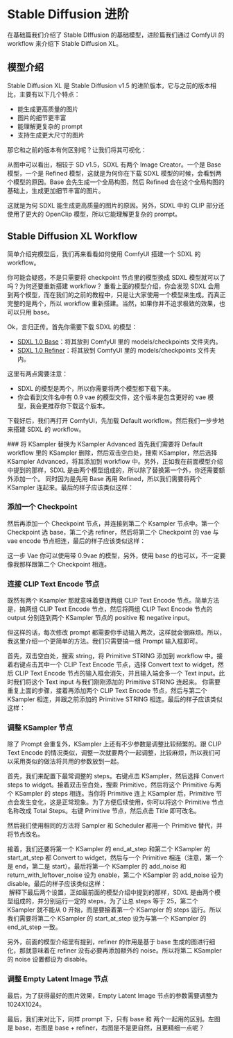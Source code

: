 
# Stable Diffusion 进阶

在基础篇我们介绍了 Stable DIffusion 的基础模型，进阶篇我们通过 ComfyUI 的 workflow 来介绍下 Stable Diffusion XL。

## 模型介绍

Stable Diffusion XL 是 Stable Diffusion v1.5 的进阶版本，它与之前的版本相比，主要有以下几个特点：
* 能生成更高质量的图片
* 图片的细节更丰富
* 能理解更复杂的 prompt
* 支持生成更大尺寸的图片

那它和之前的版本有何区别呢？让我们将其可视化：
<br/>
<PhotoProvider>
  <PhotoView src="/stable-diffusion-advanced/001.png">
      <img src="/stable-diffusion-advanced/001.png" alt="" />
  </PhotoView>
</PhotoProvider>

从图中可以看出，相较于 SD v1.5，SDXL 有两个 Image Creator。一个是 Base 模型，一个是 Refined 模型，这就是为何你在下载 SDXL 模型的时候，会看到两个模型的原因。Base 会先生成一个全局构图，然后 Refined 会在这个全局构图的基础上，生成更加细节丰富的图片。 

这就是为何 SDXL 能生成更高质量的图片的原因。另外，SDXL 中的 CLIP 部分还使用了更大的 OpenClip 模型，所以它能理解更复杂的 prompt。

## Stable Diffusion XL Workflow 

简单介绍完模型后，我们再来看看如何使用 ComfyUI 搭建一个 SDXL 的 workflow。

<Callout emoji="💡">
  你可能会疑惑，不是只需要将 checkpoint 节点里的模型换成 SDXL 模型就可以了吗？为何还要重新搭建 workflow？
  重看上面的模型介绍，你会发现 SDXL 会用到两个模型，而在我们的之前的教程中，只是让大家使用一个模型来生成。而真正完整的是两个，所以 workflow 重新搭建。当然，如果你并不追求极致的效果，也可以只用 base。
</Callout>

Ok，言归正传。首先你需要下载 SDXL 的模型：
* [SDXL 1.0 Base](https://huggingface.co/stabilityai/stable-diffusion-xl-base-1.0/tree/main)：将其放到 ComfyUI 里的 models/checkpoints 文件夹内。
* [SDXL 1.0 Refiner](https://huggingface.co/stabilityai/stable-diffusion-xl-refiner-1.0/tree/main)：将其放到 ComfyUI 里的 models/checkpoints 文件夹内。

这里有两点需要注意：
* SDXL 的模型是两个，所以你需要将两个模型都下载下来。
* 你会看到文件名中有 0.9 vae 的模型文件，这个版本是包含更好的 vae 模型，我会更推荐你下载这个版本。

下载好后，我们再打开 ComfyUI，先加载 Default workflow。然后我们一步步地来搭建 SDXL 的 workflow。

<Steps>
  ### 将 KSampler 替换为 KSampler Advanced
  首先我们需要将 Default workflow 里的 KSampler 删除，然后双击空白处，搜索 KSampler，然后选择 KSampler Advanced，将其添加到 workflow 中。另外，正如我在前面模型介绍中提到的那样，SDXL 是由两个模型组成的，所以除了替换第一个外，你还需要额外添加一个。
  同时因为是先用 Base 再用 Refined，所以我们需要将两个 KSampler 连起来。最后的样子应该类似这样：
  <br/>
  <PhotoProvider>
    <PhotoView src="/stable-diffusion-advanced/002.png">
        <img src="/stable-diffusion-advanced/002.png" alt="" />
    </PhotoView>
  </PhotoProvider>
  
  ### 添加一个 Checkpoint
  然后再添加一个 Checkpoint 节点，并连接到第二个 Ksampler 节点中。第一个 Checkpoint 选 base，第二个选 refiner，然后将第二个 Checkpoint 的 vae 与 vae encode 节点相连，最后的样子应该类似这样：
  <br/>
  <PhotoProvider>
    <PhotoView src="/stable-diffusion-advanced/003.png">
        <img src="/stable-diffusion-advanced/003.png" alt="" />
    </PhotoView>
  </PhotoProvider>

  这一步 Vae 你可以使用带 0.9vae 的模型，另外，使用 base 的也可以，不一定要像我那样跟第二个 Checkpoint 相连。
  
  ### 连接 CLIP Text Encode 节点
  既然有两个 Ksampler 那就意味着要连两组 CLIP Text Encode 节点。简单方法是，搞两组 CLIP Text Encode 节点，然后将两组 CLIP Text Encode 节点的 output 分别连到两个 KSampler 节点的 positive 和 negative input。
  
  但这样的话，每次修改 prompt 都需要你手动输入两次，这样就会很麻烦。所以，我这里介绍一个更简单的方法。我们只需要搞一组 Prompt 输入框即可。
  
  首先，双击空白处，搜索 string，将 Primitive STRING 添加到 workflow 中。接着右键点击其中一个 CLIP Text Encode 节点，选择 Convert text to widget，然后 CLIP Text Encode 节点的输入框会消失，并且输入端会多一个 Text input。此时我们将这个 Text input 与我们刚刚添加的 Primitive STRING 连起来。
  你需要重复上面的步骤，接着再添加两个 CLIP Text Encode 节点，然后与第二个 KSampler 相连，并跟之前添加的 Primitive STRING 相连。最后的样子应该类似这样：
  <br/>
  <PhotoProvider>
    <PhotoView src="/stable-diffusion-advanced/004.png">
        <img src="/stable-diffusion-advanced/004.png" alt="" />
    </PhotoView>
  </PhotoProvider>
  
  ### 调整 KSampler 节点
  除了 Prompt 会重复外，KSampler 上还有不少参数是调整比较频繁的。跟 CLIP Text Encode 的情况类似，调整一次就要两个一起调整，比较麻烦，所以我们可以采用类似的做法将共用的参数放到一起。

  首先，我们来配置下最常调整的 steps。右键点击 KSampler，然后选择 Convert steps to widget。接着双击空白处，搜索 Primitive，然后将这个 Primitive 与两个 KSampler 的 steps 相连。当你将 Primitive 连上 KSampler 后，Primitive 节点会发生变化，这是正常现象。为了方便后续使用，你可以将这个 Primitive 节点名称改成 Total Steps。右键 Primitive 节点，然后点击 Title 即可改名。
  
  然后我们使用相同的方法将 Sampler 和 Scheduler 都用一个 Primitive 替代，并将节点改名。

  接着，我们还要将第一个 KSampler 的 end_at_step 和第二个 KSampler 的 start_at_step 都 Convert to widget，然后与一个 Primitive 相连（注意，第一个是 end，第二是 start）。最后将第一个 KSampler 的 add_noise 和 return_with_leftover_noise 设为 enable，第二个 KSampler 的 add_noise 设为 disable。最后的样子应该类似这样：
  <br/>
  <PhotoProvider>
    <PhotoView src="/stable-diffusion-advanced/005.png">
        <img src="/stable-diffusion-advanced/005.png" alt="" />
    </PhotoView>
  </PhotoProvider>
  解释下最后两个设置，正如最前面的模型介绍中提到的那样，SDXL 是由两个模型组成的，并分别运行一定的 steps，为了让总 steps 等于 25，第二个 KSampler 就不能从 0 开始，而是要接着第一个 KSampler 的 steps 运行。所以我们需要将第二个 KSampler 的 start_at_step 设为与第一个 KSampler 的 end_at_step 一致。

  另外，前面的模型介绍里有提到，refiner 的作用是基于 base 生成的图进行细化，那就意味着在 refiner 没有必要再添加额外的 noise。所以将第二 KSampler 的 noise 设置都设为 disable。
  
  ### 调整 Empty Latent Image 节点
  最后，为了获得最好的图片效果，Empty Latent Image 节点的参数需要调整为 1024X1024。
</Steps>

最后，我们来对比下，同样 prompt 下，只有 base 和 两个一起用的区别。左图是 base，右图是 base + refiner，右图是不是更自然，且更精细一点呢？

<PhotoProvider>
  <PhotoView src="/stable-diffusion-advanced/006.png">
      <img src="/stable-diffusion-advanced/006.png" alt="" />
  </PhotoView>
</PhotoProvider>
<Subscribe />